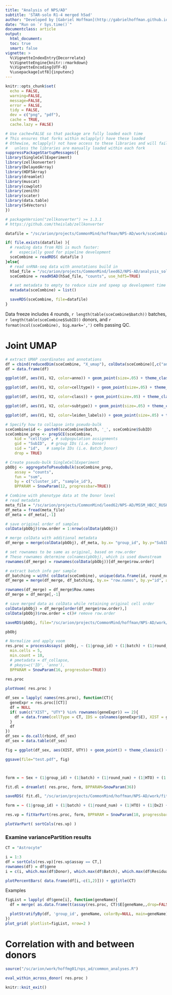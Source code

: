 ```yaml
---
title: "Analysis of NPS/AD"
subtitle: 'STAR-solo R1-4 merged h5ad'
author: "Developed by [Gabriel Hoffman](http://gabrielhoffman.github.io/)"
date: "Run on `r Sys.time()`"
documentclass: article
output: 
  html_document:
  toc: true
  smart: false
vignette: >
  %\VignetteIndexEntry{Decorrelate}
  %\VignetteEngine{knitr::rmarkdown}
  %\VignetteEncoding{UTF-8}
  %\usepackage[utf8]{inputenc}
---
```



<!--- 

cd /hpc/users/hoffmg01/work/nps_ad
ml python
R
# rm -rf analysis_2_cache/

system("ml git; git pull")
rmarkdown::render("analysis_2.Rmd");


# https://hoffmg01.u.hpc.mssm.edu/nps_ad/


ml git
cd ~/build2/dreamlet
git pull
R CMD INSTALL .


--->



```r
knitr::opts_chunk$set(
  echo = FALSE,
  warning=FALSE,
  message=FALSE,
  error = FALSE,
  tidy = FALSE,
  dev = c("png", "pdf"),
  cache = TRUE,
  cache.lazy = FALSE)
```

```r
# Use cache=FALSE so that package are fully loaded each time
# This ensures that forks within mclapply() have these loaded
# Othewise, mclapply() not have access to these libraries and will fail 
#   unless the libraries are manually loaded within each fork
suppressPackageStartupMessages({
library(SingleCellExperiment)
library(zellkonverter)
library(DelayedArray)
library(HDF5Array)
library(dreamlet)
library(muscat)
library(cowplot)
library(zenith)
library(scater)
library(data.table)
library(S4Vectors)
})

# packageVersion("zellkonverter") >= 1.3.1
# https://github.com/theislab/zellkonverter

```


```r
datafile = "/sc/arion/projects/CommonMind/hoffman/NPS-AD/work/sceCombine_v2.RDS"

if( file.exists(datafile) ){
  # reading data from RDS is much faster:
  #   especially good for pipeline development
  sceCombine = readRDS( datafile )
}else{
  # read snRNA-seq data with annotations build in
  h5ad_file = "/sc/arion/projects/CommonMind/leed62/NPS-AD/analysis_solo/NPS-AD_roundMerged_pass2_anno.h5ad"
  sceCombine = readH5AD(h5ad_file, "counts", use_hdf5=TRUE)

  # set metadata to empty to reduce size and speep up development time
  metadata(sceCombine) = list()

  saveRDS(sceCombine, file=datafile)
}
```

Data freeze includes 4 rounds, `r length(table(sceCombine$batch))` batches, `r length(table(sceCombine$SubID))` donors, and `r format(ncol(sceCombine), big.mark=',')` cells passing QC.

# Joint UMAP
```r
# extract UMAP coordinates and annotations
df = cbind(reducedDim(sceCombine, "X_umap"), colData(sceCombine)[,c("anno", "celltype", "class", "subtype", "leiden_labels")])
df = data.frame(df)

ggplot(df, aes(V1, V2, color=anno)) + geom_point(size=.05) + theme_classic() + theme(aspect.ratio=1) + guides(colour = guide_legend(override.aes = list(size = 1.5))) + xlab("UMAP1") + ylab("UMAP2")
```

```r
ggplot(df, aes(V1, V2, color=celltype)) + geom_point(size=.05) + theme_classic() + theme(aspect.ratio=1) + guides(colour = guide_legend(override.aes = list(size = 1.5))) + xlab("UMAP1") + ylab("UMAP2")
```

```r
ggplot(df, aes(V1, V2, color=class)) + geom_point(size=.05) + theme_classic() + theme(aspect.ratio=1) + guides(colour = guide_legend(override.aes = list(size = 1.5))) + xlab("UMAP1") + ylab("UMAP2")
```

```r
ggplot(df, aes(V1, V2, color=subtype)) + geom_point(size=.05) + theme_classic() + theme(aspect.ratio=1) + guides(colour = guide_legend(override.aes = list(size = 1.5))) + xlab("UMAP1") + ylab("UMAP2")
```

```r
ggplot(df, aes(V1, V2, color=leiden_labels)) + geom_point(size=.05) + theme_classic() + theme(aspect.ratio=1) + guides(colour = guide_legend(override.aes = list(size = 1.5))) + xlab("UMAP1") + ylab("UMAP2")
```


```r
# Specify how to collapse into pseudo-bulk
sceCombine$id <- paste0(sceCombine$batch, '_', sceCombine$SubID)
sceCombine_prep <- prepSCE(sceCombine, 
    kid = "celltype", # subpopulation assignments
    gid = "SubID",  # group IDs (i.e. Donor)
    sid = "id",   # sample IDs (i.e. Batch_Donor)
    drop = TRUE)

# Create pseudo-bulk SingleCellExperiment
pbObj <- aggregateToPseudoBulk(sceCombine_prep,
    assay = "counts", 
    fun = "sum",
    by = c("cluster_id", "sample_id"),
    BPPARAM = SnowParam(12, progressbar=TRUE))

# Combine with phenotype data at the Donor level
# read metadata
meta_file = "/sc/arion/projects/CommonMind/leed62/NPS-AD/MSSM_HBCC_RUSH_clinical_metadata_combo.csv"
df_meta = fread(meta_file)
df_meta = df_meta[,-1]

# save original order of samples
colData(pbObj)$row.order = 1:nrow(colData(pbObj))

# merge colData with additional metadata
df_merge = merge(colData(pbObj), df_meta, by.x= "group_id", by.y="SubID", all.x=TRUE)

# set rownames to be same as original, based on row.order
# These rownames determine colnames(pbObj), which is used downstream
rownames(df_merge) = rownames(colData(pbObj))[df_merge$row.order]

# extract batch info per sample
df_batching = with( colData(sceCombine), unique(data.frame(id, round_num, batch, prep, HTO)))
df_merge = merge(df_merge, df_batching, by.x= "row.names", by.y="id", all.x=TRUE)

rownames(df_merge) = df_merge$Row.names
df_merge = df_merge[,-1]

# save merged data as colData while retaining original cell order
colData(pbObj) = df_merge[order(df_merge$row.order),]
colData(pbObj)$row.order = c()# remove row.order

saveRDS(pbObj, file="/sc/arion/projects/CommonMind/hoffman/NPS-AD/work/pbObj_v2.RDS" )

pbObj
```


```r
# Normalize and apply voom
res.proc = processAssays( pbObj, ~ (1|group_id) + (1|batch) + (1|round_num) + (1|HTO), 
  min.cells = 5,
  min.count = 10, 
  # pmetadata = df_collapse,  
  # pkeys=c('ID', 'anno'),
  BPPARAM = SnowParam(16, progressbar=TRUE))
  
res.proc
```

```r
plotVoom( res.proc )
```


```r

df_sex = lapply( names(res.proc), function(CT){
  geneExpr = res.proc[[CT]]
  df = NULL
  if( sum(c("XIST", "UTY") %in% rownames(geneExpr)) == 2){  
    df = data.frame(cellType = CT, IDS = colnames(geneExpr$E), XIST = geneExpr$E["XIST",], UTY = geneExpr$E["UTY",])
  }
  df
})
df_sex = do.call(rbind, df_sex)
df_sex = data.table(df_sex)

fig = ggplot(df_sex, aes(XIST, UTY)) + geom_point() + theme_classic() + facet_wrap(~cellType)

ggsave(file="test.pdf", fig)




```


```r
form = ~ Sex + (1|group_id) + (1|batch) + (1|round_num) + (1|HTO) + (1|Dx2) + Age + PMI + pH

fit.dl = dreamlet( res.proc, form, BPPARAM=SnowParam(36))

saveRDS( fit.dl, "/sc/arion/projects/CommonMind/hoffman/NPS-AD/work/fit.dl.RDS")
```




```r
form = ~ (1|group_id) + (1|batch) + (1|round_num) + (1|HTO) + (1|Dx2) + Age + (1|Sex) + PMI + pH

res.vp = fitVarPart(res.proc, form, BPPARAM = SnowParam(18, progressbar=TRUE))
```

```r
plotVarPart( sortCols(res.vp) )
```


### Examine variancePartition results
```r
CT = "Astrocyte"

i = 1:3
df = sortCols(res.vp)[res.vp$assay == CT,]
rownames(df) = df$gene
i = c(i, which.max(df$Donor), which.max(df$Batch), which.max(df$Residuals))

plotPercentBars( data.frame(df[i,-c(1,2)])) + ggtitle(CT)
```

Examples

```r
figList = lapply( df$gene[i], function(geneName){
  df = merge( as.data.frame(t(assay(res.proc, CT)$E[geneName,,drop=FALSE])), colData(res.proc), by="row.names")

  plotStratifyBy(df, 'group_id', geneName, colorBy=NULL, main=geneName) + theme(aspect.ratio=1)
})
plot_grid( plotlist=figList, nrow=2 )
```



# Correlation with and between donors
```r
source("/sc/arion/work/hoffmg01/nps_ad/common_analyses.R")

eval_within_across_donor( res.proc )
```









```r
knitr::knit_exit()
```












